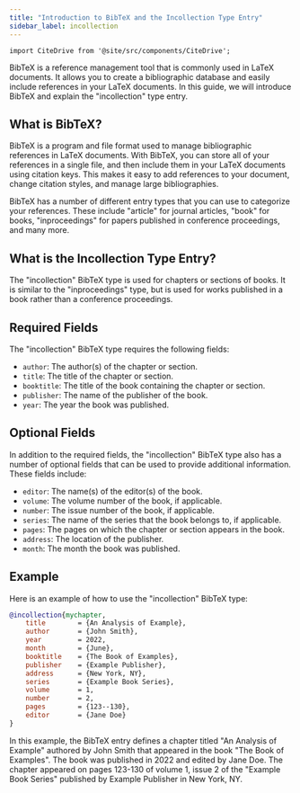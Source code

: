 ```yaml
---
title: "Introduction to BibTeX and the Incollection Type Entry"
sidebar_label: incollection
---
```


```mdx-code-block
import CiteDrive from '@site/src/components/CiteDrive';
```

BibTeX is a reference management tool that is commonly used in LaTeX documents. It allows you to create a bibliographic database and easily include references in your LaTeX documents. In this guide, we will introduce BibTeX and explain the "incollection" type entry.

<CiteDrive/>

## What is BibTeX?

BibTeX is a program and file format used to manage bibliographic references in LaTeX documents. With BibTeX, you can store all of your references in a single file, and then include them in your LaTeX documents using citation keys. This makes it easy to add references to your document, change citation styles, and manage large bibliographies.

BibTeX has a number of different entry types that you can use to categorize your references. These include "article" for journal articles, "book" for books, "inproceedings" for papers published in conference proceedings, and many more.

## What is the Incollection Type Entry?

The "incollection" BibTeX type is used for chapters or sections of books. It is similar to the "inproceedings" type, but is used for works published in a book rather than a conference proceedings.

## Required Fields

The "incollection" BibTeX type requires the following fields:

-   `author`: The author(s) of the chapter or section.
-   `title`: The title of the chapter or section.
-   `booktitle`: The title of the book containing the chapter or section.
-   `publisher`: The name of the publisher of the book.
-   `year`: The year the book was published.

## Optional Fields

In addition to the required fields, the "incollection" BibTeX type also has a number of optional fields that can be used to provide additional information. These fields include:

-   `editor`: The name(s) of the editor(s) of the book.
-   `volume`: The volume number of the book, if applicable.
-   `number`: The issue number of the book, if applicable.
-   `series`: The name of the series that the book belongs to, if applicable.
-   `pages`: The pages on which the chapter or section appears in the book.
-   `address`: The location of the publisher.
-   `month`: The month the book was published.

## Example

Here is an example of how to use the "incollection" BibTeX type:

```bibtex
@incollection{mychapter,
	title        = {An Analysis of Example},
	author       = {John Smith},
	year         = 2022,
	month        = {June},
	booktitle    = {The Book of Examples},
	publisher    = {Example Publisher},
	address      = {New York, NY},
	series       = {Example Book Series},
	volume       = 1,
	number       = 2,
	pages        = {123--130},
	editor       = {Jane Doe}
}

```

In this example, the BibTeX entry defines a chapter titled "An Analysis of Example" authored by John Smith that appeared in the book "The Book of Examples". The book was published in 2022 and edited by Jane Doe. The chapter appeared on pages 123-130 of volume 1, issue 2 of the "Example Book Series" published by Example Publisher in New York, NY.